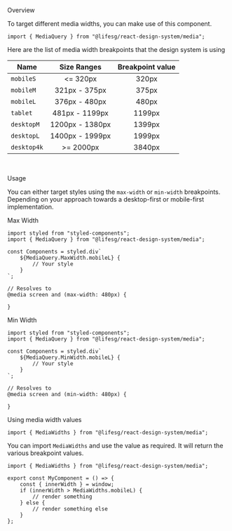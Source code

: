 
<Meta title="Getting started/Media Query" />

<Title>Media Query</Title>

<Secondary>Overview</Secondary>

To target different media widths, you can make use of this component.

```tsx
import { MediaQuery } from "@lifesg/react-design-system/media";
```

Here are the list of media width breakpoints that the design system is using

| Name        |   Size Ranges   | Breakpoint value |
| ----------- | :-------------: | :--------------: |
| `mobileS`   |    \<= 320px    |      320px       |
| `mobileM`   |  321px - 375px  |      375px       |
| `mobileL`   |  376px - 480px  |      480px       |
| `tablet`    | 481px - 1199px  |      1199px      |
| `desktopM`  | 1200px - 1380px |      1399px      |
| `desktopL`  | 1400px - 1999px |      1999px      |
| `desktop4k` |    >= 2000px    |      3840px      |

<br />

<Secondary>Usage</Secondary>

You can either target styles using the `max-width` or `min-width` breakpoints. Depending on your approach towards a desktop-first or mobile-first implementation.

<Heading3>Max Width</Heading3>

```tsx
import styled from "styled-components";
import { MediaQuery } from "@lifesg/react-design-system/media";

const Components = styled.div`
	${MediaQuery.MaxWidth.mobileL} {
		// Your style
	}
`;

// Resolves to
@media screen and (max-width: 480px) {

}
```

<Heading3>Min Width</Heading3>

```tsx
import styled from "styled-components";
import { MediaQuery } from "@lifesg/react-design-system/media";

const Components = styled.div`
	${MediaQuery.MinWidth.mobileL} {
		// Your style
	}
`;

// Resolves to
@media screen and (min-width: 480px) {

}
```

<Heading3>Using media width values</Heading3>

```tsx
import { MediaWidths } from "@lifesg/react-design-system/media";
```

You can import `MediaWidths` and use the value as required. It will return the various breakpoint values.

```tsx
import { MediaWidths } from "@lifesg/react-design-system/media";

export const MyComponent = () => {
    const { innerWidth } = window;
    if (innerWidth > MediaWidths.mobileL) {
        // render something
    } else {
        // render something else
    }
};
```
